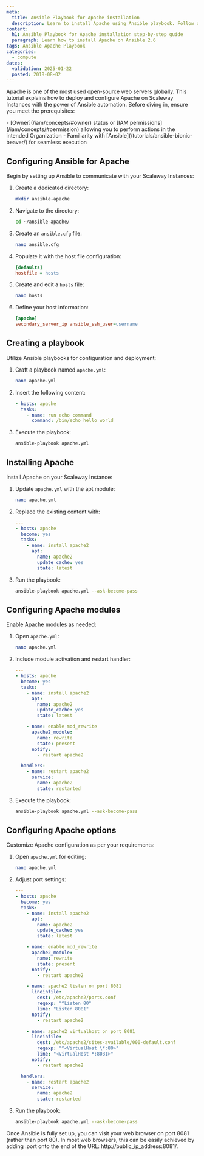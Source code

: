 ```yaml
---
meta:
  title: Ansible Playbook for Apache installation
  description: Learn to install Apache using Ansible playbook. Follow our guide to configure Ansible and deploy Apache on your servers effortlessly.
content:
  h1: Ansible Playbook for Apache installation step-by-step guide
  paragraph: Learn how to install Apache on Ansible 2.6
tags: Ansible Apache Playbook
categories:
  - compute
dates:
  validation: 2025-01-22
  posted: 2018-08-02
---
```




Apache is one of the most used open-source web servers globally. This tutorial explains how to deploy and configure Apache on Scaleway Instances with the power of Ansible automation. Before diving in, ensure you meet the prerequisites:

<Requirements />
- [Owner](/iam/concepts/#owner) status or [IAM permissions](/iam/concepts/#permission) allowing you to perform actions in the intended Organization
- Familiarity with [Ansible](/tutorials/ansible-bionic-beaver/) for seamless execution

## Configuring Ansible for Apache

Begin by setting up Ansible to communicate with your Scaleway Instances:

1. Create a dedicated directory:
    ```bash
    mkdir ansible-apache
    ```
2. Navigate to the directory:
    ```bash
    cd ~/ansible-apache/
    ```
3. Create an `ansible.cfg` file:
    ```bash
    nano ansible.cfg
    ```
4. Populate it with the host file configuration:
    ```ini
    [defaults]
    hostfile = hosts
    ```
5. Create and edit a `hosts` file:
    ```bash
    nano hosts
    ```
6. Define your host information:
    ```ini
    [apache]
    secondary_server_ip ansible_ssh_user=username
    ```

## Creating a playbook

Utilize Ansible playbooks for configuration and deployment:

1. Craft a playbook named `apache.yml`:
    ```bash
    nano apache.yml
    ```
2. Insert the following content:
    ```yaml
    - hosts: apache
      tasks:
        - name: run echo command
          command: /bin/echo hello world
    ```
3. Execute the playbook:
    ```bash
    ansible-playbook apache.yml
    ```

## Installing Apache

Install Apache on your Scaleway Instance:

1. Update `apache.yml` with the apt module:
    ```bash
    nano apache.yml
    ```
2. Replace the existing content with:
    ```yaml
    ---
    - hosts: apache
      become: yes
      tasks:
        - name: install apache2
          apt:
            name: apache2
            update_cache: yes
            state: latest
    ```
3. Run the playbook:
    ```bash
    ansible-playbook apache.yml --ask-become-pass
    ```

## Configuring Apache modules

Enable Apache modules as needed:

1. Open `apache.yml`:
    ```bash
    nano apache.yml
    ```
2. Include module activation and restart handler:
    ```yaml
    ---
    - hosts: apache
      become: yes
      tasks:
        - name: install apache2
          apt:
            name: apache2
            update_cache: yes
            state: latest

        - name: enable mod_rewrite
          apache2_module:
            name: rewrite
            state: present
          notify:
            - restart apache2

      handlers:
        - name: restart apache2
          service:
            name: apache2
            state: restarted
    ```
3. Execute the playbook:
    ```bash
    ansible-playbook apache.yml --ask-become-pass
    ```

## Configuring Apache options

Customize Apache configuration as per your requirements:

1. Open `apache.yml` for editing:
    ```bash
    nano apache.yml
    ```
2. Adjust port settings:
    ```yaml
    ---
    - hosts: apache
      become: yes
      tasks:
        - name: install apache2
          apt:
            name: apache2
            update_cache: yes
            state: latest

        - name: enable mod_rewrite
          apache2_module:
            name: rewrite
            state: present
          notify:
            - restart apache2

        - name: apache2 listen on port 8081
          lineinfile:
            dest: /etc/apache2/ports.conf
            regexp: "^Listen 80"
            line: "Listen 8081"
          notify:
            - restart apache2

        - name: apache2 virtualhost on port 8081
          lineinfile:
            dest: /etc/apache2/sites-available/000-default.conf
            regexp: "^<VirtualHost \*:80>"
            line: "<VirtualHost *:8081>"
          notify:
            - restart apache2

      handlers:
        - name: restart apache2
          service:
            name: apache2
            state: restarted
    ```
3. Run the playbook:
    ```bash
    ansible-playbook apache.yml --ask-become-pass
    ```

Once Ansible is fully set up, you can visit your web browser on port 8081 (rather than port 80). In most web browsers, this can be easily achieved by adding :port onto the end of the URL: http://public_ip_address:8081/.

<Lightbox image={image} alt="" />
<ClickableBanner
  productLogo="generic"
  title="Automate your web server deployment using Ansible on Scaleway."
  url="https://account.scaleway.com/register"
  label="Create your account"
/>